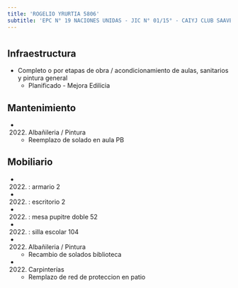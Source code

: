 ```yaml
---
title: 'ROGELIO YRURTIA 5806'
subtitle: 'EPC N° 19 NACIONES UNIDAS - JIC N° 01/15° - CAIYJ CLUB SAAVEDRA'
---
```


#
## Infraestructura

* Completo o por etapas de obra / acondicionamiento de aulas, sanitarios y pintura general 
    + Planificado - Mejora Edilicia 


## Mantenimiento

*  (2022) Albañileria / Pintura 
    + Reemplazo de solado en aula PB


## Mobiliario

*  (2022) : armario 2 

*  (2022) : escritorio 2 

*  (2022) : mesa pupitre doble 52 

*  (2022) : silla escolar 104 




*  (2022) Albañileria / Pintura 
    + Recambio de solados biblioteca

*  (2022) Carpinterías 
    + Remplazo de red de proteccion en patio







